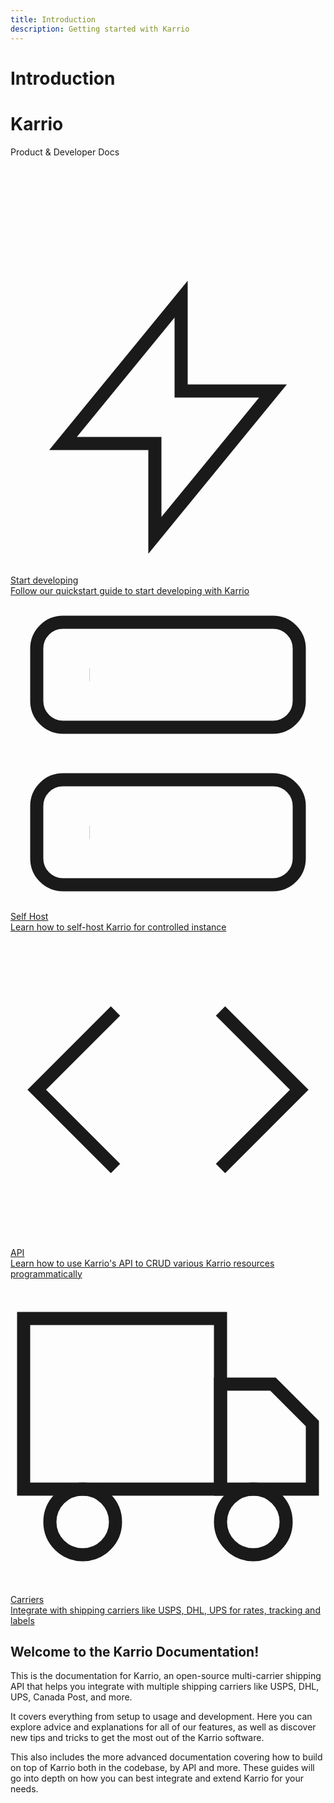 ```yaml
---
title: Introduction
description: Getting started with Karrio
---
```


# Introduction

<div className="relative w-full h-96 bg-gradient-to-br from-[#5722cc] to-[#79e5dd] rounded-lg overflow-hidden mb-8 flex items-center justify-center">
  <div className="text-center z-10">
    <h1 className="text-4xl md:text-5xl font-bold text-white mb-2">Karrio</h1>
    <p className="text-xl md:text-2xl text-white font-medium">Product & Developer Docs</p>
  </div>
  <div className="absolute inset-0 opacity-20">
    <svg width="100%" height="100%" xmlns="http://www.w3.org/2000/svg">
      <defs>
        <pattern id="dots" x="0" y="0" width="20" height="20" patternUnits="userSpaceOnUse">
          <circle fill="white" cx="4" cy="4" r="1"></circle>
        </pattern>
      </defs>
      <rect width="100%" height="100%" fill="url(#dots)"></rect>
    </svg>
  </div>
</div>

<div className="mt-8 grid grid-cols-1 gap-6 md:grid-cols-2">
  <a href="/docs/developing" className="group no-underline">
    <div className="relative flex flex-col h-full rounded-lg border border-gray-200 bg-white p-4 shadow-sm transition-all duration-200 hover:border-gray-300 hover:shadow-md dark:border-neutral-800 dark:bg-neutral-900 dark:hover:border-neutral-700">
      <div className="flex items-center mb-4">
        <svg xmlns="http://www.w3.org/2000/svg" viewBox="0 0 24 24" fill="none" stroke="currentColor" strokeWidth="2" strokeLinecap="round" strokeLinejoin="round" className="h-4 w-4 flex-shrink-0 text-black dark:text-white">
          <path d="M13 10V3L4 14h7v7l9-11h-7z" />
        </svg>
        <span className="ml-3 text-base font-medium text-black dark:text-white">Start developing</span>
      </div>
      <span className="text-sm font-light text-gray-500 dark:text-gray-400">Follow our quickstart guide to start developing with Karrio</span>
    </div>
  </a>

  <a href="/docs/self-hosting" className="group no-underline">
    <div className="relative flex flex-col h-full rounded-lg border border-gray-200 bg-white p-4 shadow-sm transition-all duration-200 hover:border-gray-300 hover:shadow-md dark:border-neutral-800 dark:bg-neutral-900 dark:hover:border-neutral-700">
      <div className="flex items-center mb-4">
        <svg xmlns="http://www.w3.org/2000/svg" viewBox="0 0 24 24" fill="none" stroke="currentColor" strokeWidth="2" strokeLinecap="round" strokeLinejoin="round" className="h-4 w-4 flex-shrink-0 text-black dark:text-white">
          <rect x="2" y="2" width="20" height="8" rx="2" ry="2"></rect>
          <rect x="2" y="14" width="20" height="8" rx="2" ry="2"></rect>
          <line x1="6" y1="6" x2="6.01" y2="6"></line>
          <line x1="6" y1="18" x2="6.01" y2="18"></line>
        </svg>
        <span className="ml-3 text-base font-medium text-black dark:text-white">Self Host</span>
      </div>
      <span className="text-sm font-light text-gray-500 dark:text-gray-400">Learn how to self-host Karrio for controlled instance</span>
    </div>
  </a>

  <a href="/docs/api-reference" className="group no-underline">
    <div className="relative flex flex-col h-full rounded-lg border border-gray-200 bg-white p-4 shadow-sm transition-all duration-200 hover:border-gray-300 hover:shadow-md dark:border-neutral-800 dark:bg-neutral-900 dark:hover:border-neutral-700">
      <div className="flex items-center mb-4">
        <svg xmlns="http://www.w3.org/2000/svg" viewBox="0 0 24 24" fill="none" stroke="currentColor" strokeWidth="2" strokeLinecap="round" strokeLinejoin="round" className="h-4 w-4 flex-shrink-0 text-black dark:text-white">
          <polyline points="16 18 22 12 16 6"></polyline>
          <polyline points="8 6 2 12 8 18"></polyline>
        </svg>
        <span className="ml-3 text-base font-medium text-black dark:text-white">API</span>
      </div>
      <span className="text-sm font-light text-gray-500 dark:text-gray-400">Learn how to use Karrio's API to CRUD various Karrio resources programmatically</span>
    </div>
  </a>

  <a href="/docs/carriers" className="group no-underline">
    <div className="relative flex flex-col h-full rounded-lg border border-gray-200 bg-white p-4 shadow-sm transition-all duration-200 hover:border-gray-300 hover:shadow-md dark:border-neutral-800 dark:bg-neutral-900 dark:hover:border-neutral-700">
      <div className="flex items-center mb-4">
        <svg xmlns="http://www.w3.org/2000/svg" viewBox="0 0 24 24" fill="none" stroke="currentColor" strokeWidth="2" strokeLinecap="round" strokeLinejoin="round" className="h-5 w-5 flex-shrink-0 text-black dark:text-white">
          <rect x="1" y="3" width="15" height="13"></rect>
          <polygon points="16 8 20 8 23 11 23 16 16 16 16 8"></polygon>
          <circle cx="5.5" cy="18.5" r="2.5"></circle>
          <circle cx="18.5" cy="18.5" r="2.5"></circle>
        </svg>
        <span className="ml-3 text-base font-medium text-black dark:text-white">Carriers</span>
      </div>
      <span className="text-sm font-light text-gray-500 dark:text-gray-400">Integrate with shipping carriers like USPS, DHL, UPS for rates, tracking and labels</span>
    </div>
  </a>
</div>

## Welcome to the Karrio Documentation!

This is the documentation for Karrio, an open-source multi-carrier shipping API that helps you integrate with multiple shipping carriers like USPS, DHL, UPS, Canada Post, and more.

It covers everything from setup to usage and development. Here you can explore advice and explanations for all of our features, as well as discover new tips and tricks to get the most out of the Karrio software.

This also includes the more advanced documentation covering how to build on top of Karrio both in the codebase, by API and more. These guides will go into depth on how you can best integrate and extend Karrio for your needs.
